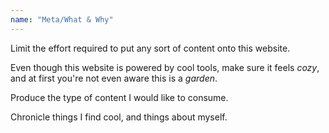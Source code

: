 ```yaml
---
name: "Meta/What & Why"
---
```


Limit the effort required to put any sort of content onto this website.

<div class="w-full h-4"></div>

Even though this website is powered by cool tools, make sure it feels _cozy_, and at first you're not even aware this is a _garden_.

<div class="w-full h-4"></div>

Produce the type of content I would like to consume.

<div class="w-full h-4"></div>

Chronicle things I find cool, and things about myself.

